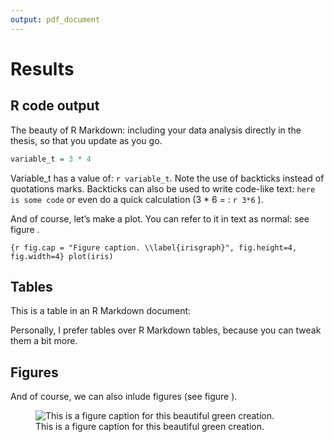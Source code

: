 ---
output: pdf_document
---

# Results

## R code output

The beauty of R Markdown: including your data analysis directly in the thesis, so that you update as you go.

```{r}
variable_t = 3 * 4
```

Variable_t has a value of: `r variable_t`. Note the use of backticks instead of quotations marks. Backticks can also be used to write code-like text: `here is some code` or even do a quick calculation (3 * 6 = : `r 3*6` ).

And of course, let's make a plot. You can refer to it in text as normal: see figure \ref{irisgraph}.

```{r fig.cap = "Figure caption. \\label{irisgraph}", fig.height=4, fig.width=4}
plot(iris)
```


## Tables

This is a \LaTeX  table in an R Markdown document:

\begin{longtable}{|c|c|c|c|}
\caption{A simple longtable example}\\
\hline
\textbf{First entry} & \textbf{Second entry} & \textbf{Third entry} & \textbf{Fourth entry} \\
\hline
\endfirsthead
\multicolumn{4}{c}%
{\tablename\ \thetable\ -- \textit{Continued from previous page}} \\
\hline
\textbf{First entry} & \textbf{Second entry} & \textbf{Third entry} & \textbf{Fourth entry} \\
\hline
\endhead
\hline \multicolumn{4}{r}{\textit{Continued on next page}} \\
\endfoot
\hline
\endlastfoot
1 & 2 & 3 & 4 \\ 1 & 2 & 3 & 4 \\ 1 & 2 & 3 & 4 \\ 1 & 2 & 3 & 4 \\
1 & 2 & 3 & 4 \\ 1 & 2 & 3 & 4 \\ 1 & 2 & 3 & 4 \\ 1 & 2 & 3 & 4 \\
1 & 2 & 3 & 4 \\ 1 & 2 & 3 & 4 \\ 1 & 2 & 3 & 4 \\ 1 & 2 & 3 & 4 \\
1 & 2 & 3 & 4 \\ 1 & 2 & 3 & 4 \\ 1 & 2 & 3 & 4 \\ 1 & 2 & 3 & 4 \\
1 & 2 & 3 & 4 \\ 1 & 2 & 3 & 4 \\ 1 & 2 & 3 & 4 \\ 1 & 2 & 3 & 4 \\
1 & 2 & 3 & 4 \\ 1 & 2 & 3 & 4 \\ 1 & 2 & 3 & 4 \\ 1 & 2 & 3 & 4 \\
1 & 2 & 3 & 4 \\ 1 & 2 & 3 & 4 \\ 1 & 2 & 3 & 4 \\ 1 & 2 & 3 & 4 \\
1 & 2 & 3 & 4 \\ 1 & 2 & 3 & 4 \\ 1 & 2 & 3 & 4 \\ 1 & 2 & 3 & 4 \\
1 & 2 & 3 & 4 \\ 1 & 2 & 3 & 4 \\ 1 & 2 & 3 & 4 \\ 1 & 2 & 3 & 4 \\
1 & 2 & 3 & 4 \\ 1 & 2 & 3 & 4 \\ 1 & 2 & 3 & 4 \\ 1 & 2 & 3 & 4 \\
1 & 2 & 3 & 4 \\ 1 & 2 & 3 & 4 \\ 1 & 2 & 3 & 4 \\ 1 & 2 & 3 & 4 \\
1 & 2 & 3 & 4 \\ 1 & 2 & 3 & 4 \\ 1 & 2 & 3 & 4 \\ 1 & 2 & 3 & 4 \\
\end{longtable}

Personally, I prefer \LaTeX tables over R Markdown tables, because you can tweak them a bit more.

## Figures

And of course, we can also inlude figures (see figure \ref{figurelabel}).

![This is a figure caption for this beautiful green creation. \label{figurelabel}](figure1.png)

